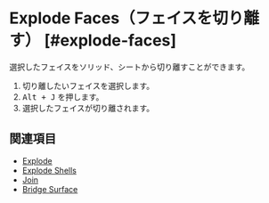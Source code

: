 
# Explode Faces（フェイスを切り離す） [#explode-faces]

<Reference shortcut="" command="Explode Faces" button="" />

選択したフェイスをソリッド、シートから切り離すことができます。

1. 切り離したいフェイスを選択します。
2. <kbd>Alt + J</kbd> を押します。
3. 選択したフェイスが切り離されます。

## 関連項目
- [Explode](./explode)
- [Explode Shells](./explode-shells)
- [Join](./join)
- [Bridge Surface](./bridge-surface)



